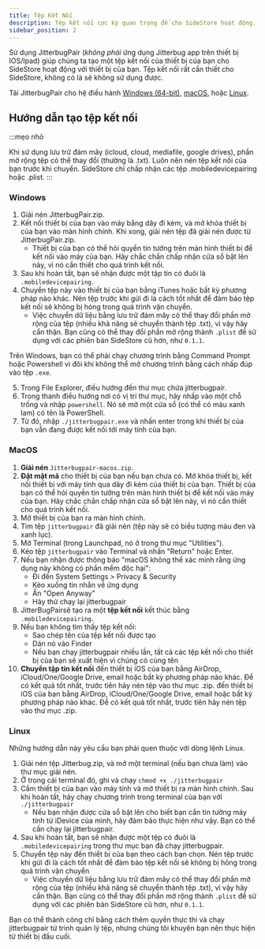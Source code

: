 ```yaml
---
title: Tệp Kết Nối
description: Tệp kết nối cực kỳ quan trọng để cho SideStore hoạt động.
sidebar_position: 2
---
```


Sử dụng JitterbugPair (*không phải* ứng dụng Jitterbug app trên thiết bị IOS/Ipad) giúp chúng ta tạo một tệp kết nối của thiết bị của bạn cho SideStore hoạt động với thiết bị của bạn. Tệp kết nối rất cần thiết cho  SideStore, không có là sẽ không sử dụng được.

Tải JitterbugPair cho hệ điều hành [Windows (64-bit)](https://github.com/osy/Jitterbug/releases/download/v1.3.1/jitterbugpair-win64.zip), [macOS](https://github.com/SideStore/SideStore-Docs/releases/download/need-a-place-to-put-jittterbug/jitterbugpair), hoặc [Linux](https://github.com/osy/Jitterbug/releases/download/v1.3.1/jitterbugpair-linux.zip).

## Hướng dẫn tạo tệp kết nối

:::mẹo nhỏ

Khi sử dụng lưu trữ đám mây (icloud, cloud, mediafile, google drives), phần mở rộng tệp có thể thay đổi (thường là .txt). Luôn nên nén tệp kết nối của bạn trước khi chuyển. SideStore chỉ chấp nhận các tệp .mobiledevicepairing hoặc .plist.
:::

### Windows

1. Giải nén JitterbugPair.zip.
2. Kết nối thiết bị của bạn vào máy bằng dây đi kèm, và mở khóa thiết bị của bạn vào màn hình chính. Khi xong, giải nén tệp đã giải nén được từ JitterbugPair.zip.
    * Thiết bị của bạn có thể hỏi quyền tin tưởng trên màn hình thiết bị để kết nối vào máy của bạn. Hãy chắc chắn chấp nhận cửa sổ bật lên này, vì nó cần thiết cho quá trình kết nối.
3. Sau khi hoàn tất, bạn sẽ nhận được một tập tin có đuôi là `.mobiledevicepairing`.
4. Chuyển tệp này vào thiết bị của bạn bằng iTunes hoặc bất kỳ phương pháp nào khác. Nén tệp trước khi gửi đi là cách tốt nhất để đảm bảo tệp kết nối sẽ không bị hỏng trong quá trình vận chuyển.
    * Việc chuyển dữ liệu bằng lưu trữ đám mây có thể thay đổi phần mở rộng của tệp (nhiều khả năng sẽ chuyển thành tệp .txt), vì vậy hãy cẩn thận. Bạn cũng có thể thay đổi phần mở rộng thành `.plist` để sử dụng với các phiên bản SideStore cũ hơn, như `0.1.1`.

Trên Windows, bạn có thể phải chạy chương trình bằng Command Prompt hoặc Powershell vì đôi khi không thể mở chương trình bằng cách nhấp đúp vào tệp `.exe`.

5. Trong File Explorer, điều hướng đến thư mục chứa jitterbugpair.
6. Trong thanh điều hướng nơi có vị trí thư mục, hãy nhấp vào một chỗ trống và nhập `powershell`. Nó sẽ mở một cửa sổ (có thể có màu xanh lam) có tên là PowerShell.
7. Từ đó, nhập `./jitterbugpair.exe` và nhấn enter trong khi thiết bị của bạn vẫn đang được kết nối tới máy tính của bạn.


### MacOS

1. **Giải nén** `Jitterbugpair-macos.zip`.
2. **Đặt mật mã** cho thiết bị của bạn nếu bạn chưa có. Mở khóa thiết bị, kết nối thiết bị với máy tính qua dây đi kèm của thiết bị của bạn. Thiết bị của bạn có thể hỏi quyền tin tưởng trên màn hình thiết bị để kết nối vào máy của bạn. Hãy chắc chắn chấp nhận cửa sổ bật lên này, vì nó cần thiết cho quá trình kết nối.
3. Mở thiết bị của bạn ra màn hình chính.
4. Tìm tệp `jitterbugpair` đã giải nén (tệp này sẽ có biểu tượng màu đen và xanh lục).
5. Mở Terminal (trong Launchpad, nó ở trong thư mục "Utilities").
6. Kéo tệp `jitterbugpair` vào Terminal và nhấn "Return" hoặc Enter.
7. Nếu bạn nhận được thông báo "macOS không thể xác minh rằng ứng dụng này không có phần mềm độc hại":
   - Đi đến System Settings > Privacy & Security
   - Kéo xuống tin nhắn về ứng dụng
   - Ấn "Open Anyway"
   - Hãy thử chạy lại jitterbugpair
8. JitterBugPairsẽ tạo ra một **tệp kết nối** kết thúc bằng `.mobiledevicepairing`.
9. Nếu bạn không tìm thấy tệp kết nối:
   - Sao chép tên của tệp kết nối được tạo
   - Dán nó vào Finder
   - Nếu bạn chạy jitterbugpair nhiều lần, tất cả các tệp kết nối cho thiết bị của bạn sẽ xuất hiện vì chúng có cùng tên
10. **Chuyển tập tin kết nối** đến thiết bị iOS của bạn bằng AirDrop, iCloud/One/Google Drive, email hoặc bất kỳ phương pháp nào khác. Để có kết quả tốt nhất, trước tiên hãy nén tệp vào thư mục .zip. đến thiết bị iOS của bạn bằng AirDrop, iCloud/One/Google Drive, email hoặc bất kỳ phương pháp nào khác. Để có kết quả tốt nhất, trước tiên hãy nén tệp vào thư mục .zip.

### Linux

Những hướng dẫn này yêu cầu bạn phải quen thuộc với dòng lệnh Linux.

1. Giải nén tệp Jitterbug.zip, và mở một terminal (nếu bạn chưa làm) vào thư mục giải nén. 
2. Ở trong cái terminal đó, ghi và chạy `chmod +x ./jitterbugpair`
3. Cắm thiết bị của bạn vào máy tính và mở thiết bị ra màn hình chính. Sau khi hoàn tất, hãy chạy chương trình trong terminal của bạn với `./jitterbugpair`
    * Nếu bạn nhận được cửa sổ bật lên cho biết bạn cần tin tưởng máy tính từ iDevice của mình, hãy đảm bảo thực hiện như vậy. Bạn có thể cần chạy lại jitterbugpair.
4. Sau khi hoàn tất, bạn sẽ nhận được một tệp có đuôi là `.mobiledevicepairing` trong thư mục bạn đã chạy jitterbugpair.
5. Chuyển tệp này đến thiết bị của bạn theo cách bạn chọn. Nén tệp trước khi gửi đi là cách tốt nhất để đảm bảo tệp kết nối sẽ không bị hỏng trong quá trình vận chuyển 
    * Việc chuyển dữ liệu bằng lưu trữ đám mây có thể thay đổi phần mở rộng của tệp (nhiều khả năng sẽ chuyển thành tệp .txt), vì vậy hãy cẩn thận. Bạn cũng có thể thay đổi phần mở rộng thành `.plist` để sử dụng với các phiên bản SideStore cũ hơn, như `0.1.1`.

Bạn có thể thành công chỉ bằng cách thêm quyền thực thi và chạy jitterbugpair từ trình quản lý tệp, nhưng chúng tôi khuyên bạn nên thực hiện từ thiết bị đầu cuối.
